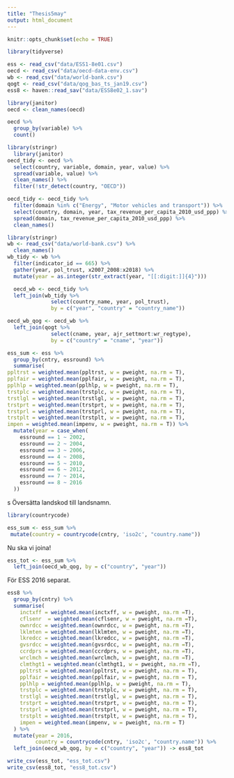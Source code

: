 ```yaml
---
title: "Thesis5may"
output: html_document
---
```


```r
knitr::opts_chunk$set(echo = TRUE)
```

```r
library(tidyverse)
```

```r
ess <- read_csv("data/ESS1-8e01.csv")
oecd <- read_csv("data/oecd-data-env.csv")
wb <- read_csv("data/world-bank.csv")
qogt <- read_csv("data/qog_bas_ts_jan19.csv")
ess8 <- haven::read_sav("data/ESS8e02_1.sav")
```

```r
library(janitor)
oecd <- clean_names(oecd)

oecd %>% 
  group_by(variable) %>% 
  count()
```

```r
library(stringr)
  library(janitor)
oecd_tidy <- oecd %>% 
  select(country, variable, domain, year, value) %>% 
  spread(variable, value) %>% 
  clean_names() %>% 
  filter(!str_detect(country, "OECD"))
```

```r
oecd_tidy <- oecd_tidy %>% 
  filter(domain %in% c("Energy", "Motor vehicles and transport")) %>% 
  select(country, domain, year, tax_revenue_per_capita_2010_usd_ppp) %>% 
  spread(domain, tax_revenue_per_capita_2010_usd_ppp) %>% 
  clean_names()
```

```r
library(stringr)
wb <- read_csv("data/world-bank.csv") %>% 
  clean_names()
wb_tidy <- wb %>% 
  filter(indicator_id == 665) %>% 
  gather(year, pol_trust, x2007_2008:x2018) %>% 
  mutate(year = as.integer(str_extract(year, "[[:digit:]]{4}")))
```

```r
  oecd_wb <- oecd_tidy %>% 
  left_join(wb_tidy %>% 
              select(country_name, year, pol_trust),
              by = c("year", "country" = "country_name"))
```

```r
oecd_wb_qog <- oecd_wb %>% 
  left_join(qogt %>% 
              select(cname, year, ajr_settmort:wr_regtype),
              by = c("country" = "cname", "year"))
```

```r
ess_sum <- ess %>% 
  group_by(cntry, essround) %>% 
  summarise(
ppltrst = weighted.mean(ppltrst, w = pweight, na.rm = T),
pplfair = weighted.mean(pplfair, w = pweight, na.rm = T),
pplhlp = weighted.mean(pplhlp, w = pweight, na.rm = T),
trstplc = weighted.mean(trstplc, w = pweight, na.rm = T),
trstlgl = weighted.mean(trstlgl, w = pweight, na.rm = T),
trstprt = weighted.mean(trstprt, w = pweight, na.rm = T),
trstprl = weighted.mean(trstprl, w = pweight, na.rm = T),
trstplt = weighted.mean(trstplt, w = pweight, na.rm = T),
impen = weighted.mean(impenv, w = pweight, na.rm = T)) %>% 
  mutate(year = case_when(
    essround == 1 ~ 2002,
    essround == 2 ~ 2004,
    essround == 3 ~ 2006,
    essround == 4 ~ 2008,
    essround == 5 ~ 2010,
    essround == 6 ~ 2012,
    essround == 7 ~ 2014,
    essround == 8 ~ 2016
  ))
```
s
Översätta landskod till landsnamn.

```r
library(countrycode)

ess_sum <- ess_sum %>% 
 mutate(country = countrycode(cntry, 'iso2c', "country.name")) 
```

Nu ska vi joina!

```r
ess_tot <- ess_sum %>% 
  left_join(oecd_wb_qog, by = c("country", "year"))
```

För ESS 2016 separat.

```r
ess8 %>% 
  group_by(cntry) %>% 
  summarise(
    inctxff = weighted.mean(inctxff, w = pweight, na.rm =T),
    cflsenr  = weighted.mean(cflsenr, w = pweight, na.rm =T),
    ownrdcc = weighted.mean(ownrdcc, w = pweight, na.rm =T),
    lklmten = weighted.mean(lklmten, w = pweight, na.rm =T),
    lkredcc = weighted.mean(lkredcc, w = pweight, na.rm =T),
    gvsrdcc = weighted.mean(gvsrdcc, w = pweight, na.rm =T),
    ccrdprs = weighted.mean(ccrdprs, w = pweight, na.rm =T),
    wrclmch = weighted.mean(wrclmch, w = pweight, na.rm =T),
    clmthgt1 = weighted.mean(clmthgt1, w = pweight, na.rm =T),
    ppltrst = weighted.mean(ppltrst, w = pweight, na.rm = T),
    pplfair = weighted.mean(pplfair, w = pweight, na.rm = T),
    pplhlp = weighted.mean(pplhlp, w = pweight, na.rm = T),
    trstplc = weighted.mean(trstplc, w = pweight, na.rm = T),
    trstlgl = weighted.mean(trstlgl, w = pweight, na.rm = T),
    trstprt = weighted.mean(trstprt, w = pweight, na.rm = T),
    trstprl = weighted.mean(trstprl, w = pweight, na.rm = T),
    trstplt = weighted.mean(trstplt, w = pweight, na.rm = T),
    impen = weighted.mean(impenv, w = pweight, na.rm = T)
  ) %>% 
  mutate(year = 2016, 
         country = countrycode(cntry, 'iso2c', "country.name")) %>% 
  left_join(oecd_wb_qog, by = c("country", "year")) -> ess8_tot
```

```r
write_csv(ess_tot, "ess_tot.csv")
write_csv(ess8_tot, "ess8_tot.csv")
```


